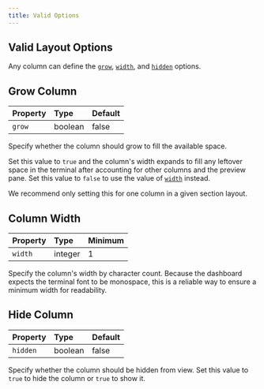```yaml
---
title: Valid Options
---
```


## Valid Layout Options

Any column can define the [`grow`], [`width`], and [`hidden`] options.

[`hidden`]: #hide-column
[`grow`]: #grow-column
[`width`]: #column-width

## Grow Column

| Property | Type    | Default |
| :------- | :------ | :------ |
| `grow`   | boolean | false   |

Specify whether the column should grow to fill the available space.

Set this value to `true` and the column's width expands to fill any leftover space in the
terminal after accounting for other columns and the preview pane. Set this value to `false`
to use the value of [`width`] instead.

We recommend only setting this for one column in a given section layout.

[`width`]: #column-width

## Column Width

| Property | Type    | Minimum |
| :------- | :------ | :------ |
| `width`  | integer | 1       |

Specify the column's width by character count. Because the dashboard expects the terminal
font to be monospace, this is a reliable way to ensure a minimum width for readability.

## Hide Column

| Property | Type    | Default |
| :------- | :------ | :------ |
| `hidden` | boolean | false   |

Specify whether the column should be hidden from view. Set this value to `true` to hide the
column or `true` to show it.
